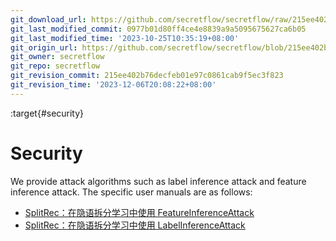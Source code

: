 ```yaml
---
git_download_url: https://github.com/secretflow/secretflow/raw/215ee402b76decfeb01e97c0861cab9f5ec3f823/docs/user_guide/federated_learning/vertical_federated_learning/SplitRec/security/index.rst
git_last_modified_commit: 0977b01d80ff4ce4e8839a9a5095675627ca6b05
git_last_modified_time: '2023-10-25T10:35:19+08:00'
git_origin_url: https://github.com/secretflow/secretflow/blob/215ee402b76decfeb01e97c0861cab9f5ec3f823/docs/user_guide/federated_learning/vertical_federated_learning/SplitRec/security/index.rst
git_owner: secretflow
git_repo: secretflow
git_revision_commit: 215ee402b76decfeb01e97c0861cab9f5ec3f823
git_revision_time: '2023-12-06T20:08:22+08:00'
---
```


:target{#security}

# Security

We provide attack algorithms such as label inference attack and feature inference attack. The specific user manuals are as follows:

<TableOfContents>


  - [SplitRec：在隐语拆分学习中使用 FeatureInferenceAttack](feature_inference_attack.mdx)
  - [SplitRec：在隐语拆分学习中使用 LabelInferenceAttack](label_inference_attack.mdx)
</TableOfContents>

